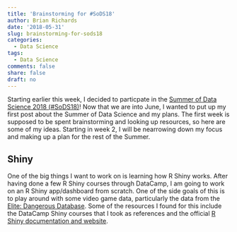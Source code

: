 ```yaml
---
title: 'Brainstorming for #SoDS18'
author: Brian Richards
date: '2018-05-31'
slug: brainstorming-for-sods18
categories:
  - Data Science
tags:
  - Data Science
comments: false
share: false
draft: no
---
```


Starting earlier this week, I decided to particpate in the 
[Summer of Data Science 2018 (#SoDS18)](https://www.becomingadatascientist.com/2018/05/28/summer-of-data-science-2018-sods18-launch-day/)!
Now that we are into June, I wanted to put up my first post about the Summer of
Data Science and my plans. The first week is supposed to be spent brainstorming 
and looking up resources, so here are some of my ideas. Starting in week 2, I 
will be nearrowing down my focus and making up a plan for the rest of the 
Summer.

## Shiny

One of the big things I want to work on is learning how R Shiny works. After 
having done a few R Shiny courses through DataCamp, I am going to work on an 
R Shiny app/dashboard from scratch. One of the side goals of this is to play 
around with some video game data, particularly the data from the 
[Elite: Dangerous Database](https://eddb.io/). Some of the resources I found 
for this include the DataCamp Shiny courses that I took as references and 
the official [R Shiny documentation and website](https://shiny.rstudio.com/). 

## 